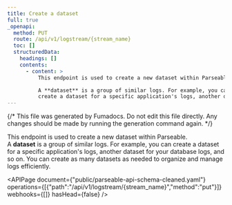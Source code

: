 ```yaml
---
title: Create a dataset
full: true
_openapi:
  method: PUT
  route: /api/v1/logstream/{stream_name}
  toc: []
  structuredData:
    headings: []
    contents:
      - content: >
          This endpoint is used to create a new dataset within Parseable.  

          A **dataset** is a group of similar logs. For example, you can
          create a dataset for a specific application's logs, another dataset for your database logs, and so on. You can create as many datasets as needed to organize and manage logs efficiently.
---
```


{/* This file was generated by Fumadocs. Do not edit this file directly. Any changes should be made by running the generation command again. */}

This endpoint is used to create a new dataset within Parseable.  
A **dataset** is a group of similar logs. For example, you can create a dataset for a specific application's logs, another dataset for your database logs, and so on. You can create as many datasets as needed to organize and manage logs efficiently.  


<APIPage document={"public/parseable-api-schema-cleaned.yaml"} operations={[{"path":"/api/v1/logstream/{stream_name}","method":"put"}]} webhooks={[]} hasHead={false} />